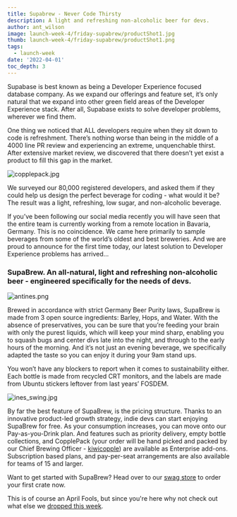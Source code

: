 ```yaml
---
title: Supabrew - Never Code Thirsty
description: A light and refreshing non-alcoholic beer for devs.
author: ant_wilson
image: launch-week-4/friday-supabrew/productShot1.jpg
thumb: launch-week-4/friday-supabrew/productShot1.png
tags:
  - launch-week
date: '2022-04-01'
toc_depth: 3
---
```


Supabase is best known as being a Developer Experience focused database company. As we expand our offerings and feature set, it’s only natural that we expand into other green field areas of the Developer Experience stack. After all, Supabase exists to solve developer problems, wherever we find them.

One thing we noticed that ALL developers require when they sit down to code is refreshment. There’s nothing worse than being in the middle of a 4000 line PR review and experiencing an extreme, unquenchable thirst. After extensive market review, we discovered that there doesn’t yet exist a product to fill this gap in the market.

![copplepack.jpg](/images/blog/launch-week-4/friday-supabrew/copplepack.jpg)

We surveyed our 80,000 registered developers, and asked them if they could help us design the perfect beverage for coding - what would it be? The result was a light, refreshing, low sugar, and non-alcoholic beverage.

If you’ve been following our social media recently you will have seen that the entire team is currently working from a remote location in Bavaria, Germany. This is no coincidence. We came here primarily to sample beverages from some of the world’s oldest and best breweries. And we are proud to announce for the first time today, our latest solution to Developer Experience problems has arrived...

### SupaBrew. An all-natural, light and refreshing non-alcoholic beer - engineered specifically for the needs of devs.

![antines.png](/images/blog/launch-week-4/friday-supabrew/antines.jpg)

Brewed in accordance with strict Germany Beer Purity laws, SupaBrew is made from 3 open source ingredients: Barley, Hops, and Water. With the absence of preservatives, you can be sure that you’re feeding your brain with only the purest liquids, which will keep your mind sharp, enabling you to squash bugs and center divs late into the night, and through to the early hours of the morning. And it’s not just an evening beverage, we specifically adapted the taste so you can enjoy it during your 9am stand ups.

You won’t have any blockers to report when it comes to sustainability either. Each bottle is made from recycled CRT monitors, and the labels are made from Ubuntu stickers leftover from last years’ FOSDEM.

![ines_swing.jpg](/images/blog/launch-week-4/friday-supabrew/ines_swing.jpg)

By far the best feature of SupaBrew, is the pricing structure. Thanks to an innovative product-led growth strategy, indie devs can start enjoying SupaBrew for free. As your consumption increases, you can move onto our Pay-as-you-Drink plan. And features such as priority delivery, empty bottle collections, and CopplePack (your order will be hand picked and packed by our Chief Brewing Officer - [kiwicopple](http://github.com/kiwicopple)) are available as Enterprise add-ons. Subscription based plans, and pay-per-seat arrangements are also available for teams of 15 and larger.

Want to get started with SupaBrew? Head over to our [swag store](https://store.supabase.com/products/supabrew-6-pack?variant=42199068541083) to order your first crate now.

This is of course an April Fools, but since you're here why not check out what else we [dropped this week](/blog/2022/03/25/supabase-launch-week-four).
